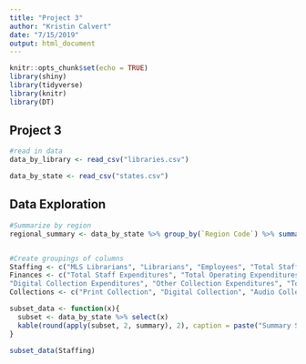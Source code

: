 ```yaml
---
title: "Project 3"
author: "Kristin Calvert"
date: "7/15/2019"
output: html_document
---
```


```r
knitr::opts_chunk$set(echo = TRUE)
library(shiny)
library(tidyverse)
library(knitr)
library(DT)
```

## Project 3 

```r

#read in data
data_by_library <- read_csv("libraries.csv")

data_by_state <- read_csv("states.csv")

```

## Data Exploration

```r
#Summarize by region
regional_summary <- data_by_state %>% group_by(`Region Code`) %>% summarise("Average Service Population" = mean(`Service Population`), "Average Service Population per Library" = mean(`Service Population`)/(sum(`Central Libraries`)+sum(`Branch Libraries`)), "Average Library Employees per 10,000 People" = mean(Employees)/sum(`Service Population`)*10000, "Average Collections Spending per 10,000 People" = mean(`Total Collection Expenditures`)/sum(`Service Population`)*10000, "Total Visits" = sum(`Library Visits`))


#Create groupings of columns
Staffing <- c("MLS Librarians", "Librarians", "Employees", "Total Staff")
Finances <- c("Total Staff Expenditures", "Total Operating Expenditures", "Print Collection Expenditures",
"Digital Collection Expenditures", "Other Collection Expenditures", "Total Collection Expenditures")
Collections <- c("Print Collection", "Digital Collection", "Audio Collection", "Downloadable Audio", "Physical Video", "Downloadable Video", "State Licensed Databases", "Total Licensed Databases", "Print Subscriptions")

subset_data <- function(x){
  subset <- data_by_state %>% select(x)
  kable(round(apply(subset, 2, summary), 2), caption = paste("Summary Statistics for", x))
}

subset_data(Staffing)

```

